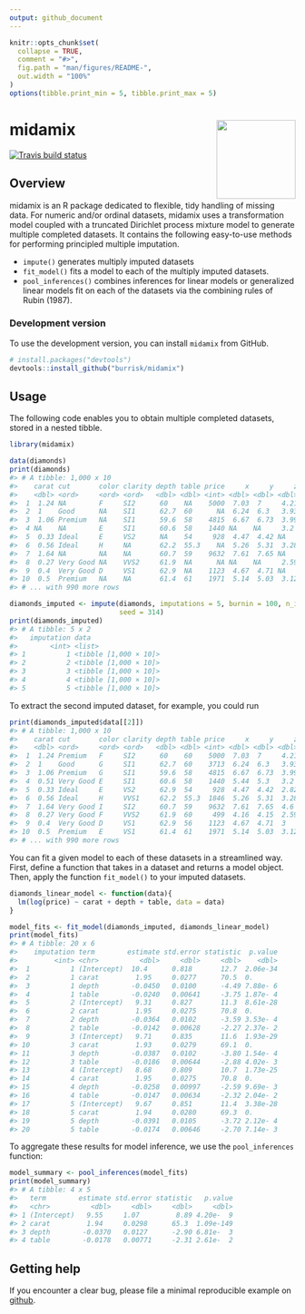 ```yaml
---
output: github_document
---
```


<!-- README.md is generated from README.Rmd. Please edit that file -->

```r
knitr::opts_chunk$set(
  collapse = TRUE,
  comment = "#>",
  fig.path = "man/figures/README-",
  out.width = "100%"
)
options(tibble.print_min = 5, tibble.print_max = 5)
```

# midamix <a href='https://github.com/burrisk/midamix'><img src='man/figures/logo.png' align="right" height="139" /></a>

<!-- badges: start -->
[![Travis build status](https://travis-ci.org/burrisk/midamix.svg?branch=master)](https://travis-ci.org/burrisk/midamix)
<!-- badges: end -->

## Overview

midamix is an R package dedicated to flexible, tidy handling of missing data.  For numeric and/or ordinal datasets, midamix uses a transformation model coupled with a truncated Dirichlet process mixture model to generate multiple completed datasets.   It contains the following easy-to-use methods for performing principled multiple imputation.

  - `impute()` generates multiply imputed datasets
  - `fit_model()` fits a model to each of the multiply imputed datasets.
  - `pool_inferences()` combines inferences for linear models or generalized linear models fit on each of the datasets via the combining rules of Rubin (1987).
  
### Development version

To use the development version, you can
install `midamix` from GitHub.

```r
# install.packages("devtools")
devtools::install_github("burrisk/midamix")
```


## Usage
The following code enables you to obtain multiple completed datasets, stored in a nested tibble.

```r
library(midamix)

data(diamonds)
print(diamonds)
#> # A tibble: 1,000 x 10
#>    carat cut       color clarity depth table price     x     y     z
#>    <dbl> <ord>     <ord> <ord>   <dbl> <dbl> <int> <dbl> <dbl> <dbl>
#>  1  1.24 NA        F     SI2      60    NA    5000  7.03  7     4.21
#>  2  1    Good      NA    SI1      62.7  60      NA  6.24  6.3   3.93
#>  3  1.06 Premium   NA    SI1      59.6  58    4815  6.67  6.73  3.99
#>  4 NA    NA        E     SI1      60.6  58    1440 NA    NA     3.2 
#>  5  0.33 Ideal     E     VS2      NA    54     928  4.47  4.42 NA   
#>  6  0.56 Ideal     H     NA       62.2  55.3    NA  5.26  5.31  3.28
#>  7  1.64 NA        NA    NA       60.7  59    9632  7.61  7.65 NA   
#>  8  0.27 Very Good NA    VVS2     61.9  NA      NA NA    NA     2.59
#>  9  0.4  Very Good D     VS1      62.9  NA    1123  4.67  4.71 NA   
#> 10  0.5  Premium   NA    NA       61.4  61    1971  5.14  5.03  3.12
#> # ... with 990 more rows

diamonds_imputed <- impute(diamonds, imputations = 5, burnin = 100, n_iter = 1000,
                           seed = 314)
print(diamonds_imputed)
#> # A tibble: 5 x 2
#>   imputation data                 
#>        <int> <list>               
#> 1          1 <tibble [1,000 × 10]>
#> 2          2 <tibble [1,000 × 10]>
#> 3          3 <tibble [1,000 × 10]>
#> 4          4 <tibble [1,000 × 10]>
#> 5          5 <tibble [1,000 × 10]>
```

To extract the second imputed dataset, for example, you could run

```r
print(diamonds_imputed$data[[2]])
#> # A tibble: 1,000 x 10
#>    carat cut       color clarity depth table price     x     y     z
#>    <dbl> <ord>     <ord> <ord>   <dbl> <dbl> <int> <dbl> <dbl> <dbl>
#>  1  1.24 Premium   F     SI2      60    60    5000  7.03  7     4.21
#>  2  1    Good      G     SI1      62.7  60    3713  6.24  6.3   3.93
#>  3  1.06 Premium   G     SI1      59.6  58    4815  6.67  6.73  3.99
#>  4  0.51 Very Good E     SI1      60.6  58    1440  5.44  5.3   3.2 
#>  5  0.33 Ideal     E     VS2      62.9  54     928  4.47  4.42  2.82
#>  6  0.56 Ideal     H     VVS1     62.2  55.3  1846  5.26  5.31  3.28
#>  7  1.64 Very Good I     SI2      60.7  59    9632  7.61  7.65  4.6 
#>  8  0.27 Very Good F     VVS2     61.9  60     499  4.16  4.15  2.59
#>  9  0.4  Very Good D     VS1      62.9  56    1123  4.67  4.71  3   
#> 10  0.5  Premium   E     VS1      61.4  61    1971  5.14  5.03  3.12
#> # ... with 990 more rows
```


You can fit a given model to each of these datasets in a streamlined way.  First, define a function that takes in a dataset and returns a model object.  Then, apply the function `fit_model()` to your imputed datasets.

```r
diamonds_linear_model <- function(data){
  lm(log(price) ~ carat + depth + table, data = data)
}

model_fits <- fit_model(diamonds_imputed, diamonds_linear_model)
print(model_fits)
#> # A tibble: 20 x 6
#>    imputation term        estimate std.error statistic  p.value
#>         <int> <chr>          <dbl>     <dbl>     <dbl>    <dbl>
#>  1          1 (Intercept)  10.4      0.818       12.7  2.06e-34
#>  2          1 carat         1.95     0.0277      70.5  0.      
#>  3          1 depth        -0.0450   0.0100      -4.49 7.88e- 6
#>  4          1 table        -0.0240   0.00641     -3.75 1.87e- 4
#>  5          2 (Intercept)   9.31     0.827       11.3  8.61e-28
#>  6          2 carat         1.95     0.0275      70.8  0.      
#>  7          2 depth        -0.0364   0.0102      -3.59 3.53e- 4
#>  8          2 table        -0.0142   0.00628     -2.27 2.37e- 2
#>  9          3 (Intercept)   9.71     0.835       11.6  1.93e-29
#> 10          3 carat         1.93     0.0279      69.1  0.      
#> 11          3 depth        -0.0387   0.0102      -3.80 1.54e- 4
#> 12          3 table        -0.0186   0.00644     -2.88 4.02e- 3
#> 13          4 (Intercept)   8.68     0.809       10.7  1.73e-25
#> 14          4 carat         1.95     0.0275      70.8  0.      
#> 15          4 depth        -0.0258   0.00997     -2.59 9.69e- 3
#> 16          4 table        -0.0147   0.00634     -2.32 2.04e- 2
#> 17          5 (Intercept)   9.67     0.851       11.4  3.38e-28
#> 18          5 carat         1.94     0.0280      69.3  0.      
#> 19          5 depth        -0.0391   0.0105      -3.72 2.12e- 4
#> 20          5 table        -0.0174   0.00646     -2.70 7.14e- 3
```

To aggregate these results for model inference, we use the `pool_inferences` function:

```r
model_summary <- pool_inferences(model_fits)
print(model_summary)
#> # A tibble: 4 x 5
#>   term        estimate std.error statistic   p.value
#>   <chr>          <dbl>     <dbl>     <dbl>     <dbl>
#> 1 (Intercept)   9.55     1.07         8.89 4.20e-  9
#> 2 carat         1.94     0.0298      65.3  1.09e-149
#> 3 depth        -0.0370   0.0127      -2.90 6.81e-  3
#> 4 table        -0.0178   0.00771     -2.31 2.61e-  2
```

## Getting help

If you encounter a clear bug, please file a minimal reproducible example
on [github](https://github.com/burrisk/midamix/issues).
